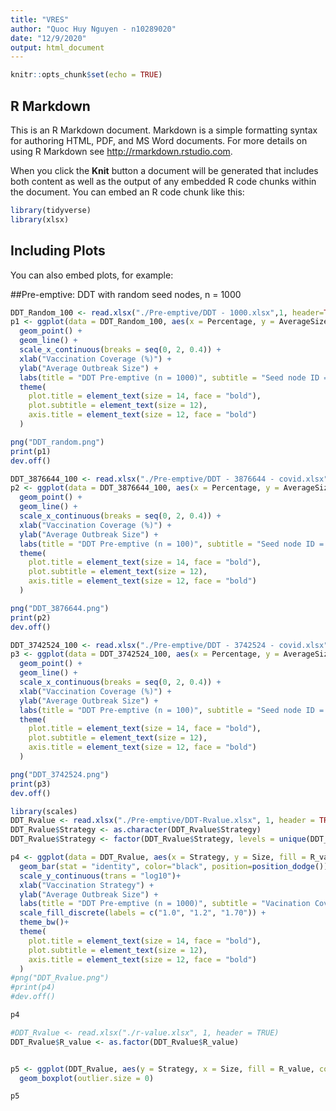 ```yaml
---
title: "VRES"
author: "Quoc Huy Nguyen - n10289020"
date: "12/9/2020"
output: html_document
---
```


```r
knitr::opts_chunk$set(echo = TRUE)
```

## R Markdown

This is an R Markdown document. Markdown is a simple formatting syntax for authoring HTML, PDF, and MS Word documents. For more details on using R Markdown see <http://rmarkdown.rstudio.com>.

When you click the **Knit** button a document will be generated that includes both content as well as the output of any embedded R code chunks within the document. You can embed an R code chunk like this:

```r
library(tidyverse)
library(xlsx)
```

## Including Plots

You can also embed plots, for example:

##Pre-emptive: DDT with random seed nodes, n = 1000
```r
DDT_Random_100 <- read.xlsx("./Pre-emptive/DDT - 1000.xlsx",1, header=TRUE)
p1 <- ggplot(data = DDT_Random_100, aes(x = Percentage, y = AverageSize, color=Strategy, group=Strategy)) + 
  geom_point() +
  geom_line() +
  scale_x_continuous(breaks = seq(0, 2, 0.4)) +
  xlab("Vaccination Coverage (%)") +
  ylab("Average Outbreak Size") +
  labs(title = "DDT Pre-emptive (n = 1000)", subtitle = "Seed node ID = Random") +
  theme(
    plot.title = element_text(size = 14, face = "bold"),
    plot.subtitle = element_text(size = 12),
    axis.title = element_text(size = 12, face = "bold")
  )

png("DDT_random.png")
print(p1)
dev.off()
```

```r
DDT_3876644_100 <- read.xlsx("./Pre-emptive/DDT - 3876644 - covid.xlsx", 1, header=TRUE)
p2 <- ggplot(data = DDT_3876644_100, aes(x = Percentage, y = AverageSize, color=Strategy, group=Strategy)) + 
  geom_point() +
  geom_line() +
  scale_x_continuous(breaks = seq(0, 2, 0.4)) +
  xlab("Vaccination Coverage (%)") +
  ylab("Average Outbreak Size") +
  labs(title = "DDT Pre-emptive (n = 100)", subtitle = "Seed node ID = 3876644") +
  theme(
    plot.title = element_text(size = 14, face = "bold"),
    plot.subtitle = element_text(size = 12),
    axis.title = element_text(size = 12, face = "bold")
  )

png("DDT_3876644.png")
print(p2)
dev.off()

```

```r
DDT_3742524_100 <- read.xlsx("./Pre-emptive/DDT - 3742524 - covid.xlsx", 1, header=TRUE)
p3 <- ggplot(data = DDT_3742524_100, aes(x = Percentage, y = AverageSize, color=Strategy, group=Strategy)) + 
  geom_point() +
  geom_line() +
  scale_x_continuous(breaks = seq(0, 2, 0.4)) +
  xlab("Vaccination Coverage (%)") +
  ylab("Average Outbreak Size") +
  labs(title = "DDT Pre-emptive (n = 100)", subtitle = "Seed node ID = 3742524") +
  theme(
    plot.title = element_text(size = 14, face = "bold"),
    plot.subtitle = element_text(size = 12),
    axis.title = element_text(size = 12, face = "bold")
  )

png("DDT_3742524.png")
print(p3)
dev.off()
```

```r
library(scales)
DDT_Rvalue <- read.xlsx("./Pre-emptive/DDT-Rvalue.xlsx", 1, header = TRUE)
DDT_Rvalue$Strategy <- as.character(DDT_Rvalue$Strategy)
DDT_Rvalue$Strategy <- factor(DDT_Rvalue$Strategy, levels = unique(DDT_Rvalue$Strategy))

p4 <- ggplot(data = DDT_Rvalue, aes(x = Strategy, y = Size, fill = R_value)) + 
  geom_bar(stat = "identity", color="black", position=position_dodge()) +
  scale_y_continuous(trans = "log10")+
  xlab("Vaccination Strategy") +
  ylab("Average Outbreak Size") +
  labs(title = "DDT Pre-emptive (n = 1000)", subtitle = "Vacination Coverage = 1%", fill="R Value") +
  scale_fill_discrete(labels = c("1.0", "1.2", "1.70")) +
  theme_bw()+
  theme(
    plot.title = element_text(size = 14, face = "bold"),
    plot.subtitle = element_text(size = 12),
    axis.title = element_text(size = 12, face = "bold")
  )
#png("DDT_Rvalue.png")
#print(p4)
#dev.off()

p4
```

```r
#DDT_Rvalue <- read.xlsx("./r-value.xlsx", 1, header = TRUE)
DDT_Rvalue$R_value <- as.factor(DDT_Rvalue$R_value)


p5 <- ggplot(DDT_Rvalue, aes(y = Strategy, x = Size, fill = R_value, color = R_value)) +
  geom_boxplot(outlier.size = 0)

p5
```

